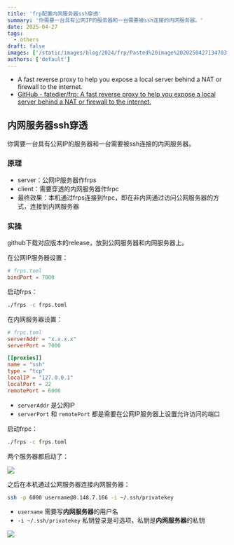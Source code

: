 ```yaml
---
title: 'frp配置内网服务器ssh穿透'
summary: '你需要一台具有公网IP的服务器和一台需要被ssh连接的内网服务器。'
date: 2025-04-27
tags:
  - others
draft: false
images: ['/static/images/blog/2024/frp/Pasted%20image%2020250427134703.webp']
authors: ['default']
---
```


- A fast reverse proxy to help you expose a local server behind a NAT or firewall to the internet.
- [GitHub - fatedier/frp: A fast reverse proxy to help you expose a local server behind a NAT or firewall to the internet.](https://github.com/fatedier/frp)

## 内网服务器ssh穿透

你需要一台具有公网IP的服务器和一台需要被ssh连接的内网服务器。

### 原理

- server：公网IP服务器作frps
- client：需要穿透的内网服务器作frpc
- 最终效果：本机通过frps连接到frpc，即在非内网通过访问公网服务器的方式，连接到内网服务器

### 实操

github下载对应版本的release，放到公网服务器和内网服务器上。

在公网IP服务器设置：

```toml
# frps.toml
bindPort = 7000
```

启动frps：

```bash
./frps -c frps.toml
```

在内网服务器设置：

```toml
# frpc.toml
serverAddr = "x.x.x.x"
serverPort = 7000

[[proxies]]
name = "ssh"
type = "tcp"
localIP = "127.0.0.1"
localPort = 22
remotePort = 6000
```

- `serverAddr` 是公网IP
- `serverPort` 和 `remotePort` 都是需要在公网IP服务器上设置允许访问的端口

启动frpc：

```bash
./frps -c frps.toml
```

两个服务器都启动了：

![](/static/images/blog/2024/frp/Pasted%20image%2020250427135057.webp)

之后在本机通过公网服务器连接内网服务器：

```bash
ssh -p 6000 username@8.148.7.166 -i ~/.ssh/privatekey
```

- `username` 需要写**内网服务器**的用户名
- `-i ~/.ssh/privatekey` 私钥登录是可选项，私钥是**内网服务器**的私钥

![](/static/images/blog/2024/frp/Pasted%20image%2020250427134703.webp)
